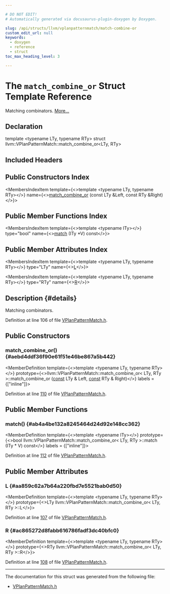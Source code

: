 ```yaml
---

# DO NOT EDIT!
# Automatically generated via docusaurus-plugin-doxygen by Doxygen.

slug: /api/structs/llvm/vplanpatternmatch/match-combine-or
custom_edit_url: null
keywords:
  - doxygen
  - reference
  - struct
toc_max_heading_level: 3

---
```





# The `match_combine_or` Struct Template Reference

<DoxygenPage pluginConfig={pluginConfig}>

Matching combinators. <a href="#details">More...</a>

## Declaration

<CodeBlock>template &lt;typename LTy, typename RTy&gt;
struct llvm::VPlanPatternMatch::match_combine_or&lt;LTy, RTy&gt;</CodeBlock>

## Included Headers

<IncludesList>
<IncludesListItem
  filePath="Transforms/Vectorize/VPlanPatternMatch.h"
  permalink="/docs/api/files/lib/lib/transforms/lib/transforms/vectorize/vplanpatternmatch-h"
  isLocal="true" />
</IncludesList>

## Public Constructors Index

<MembersIndex>

<MembersIndexItem
  template={<>template &lt;typename LTy, typename RTy&gt;</>}
  name={<><a href="#aebd4ddf36f90e61f51e46be867a5b442">match&#95;combine&#95;or</a> (const LTy &amp;Left, const RTy &amp;Right)</>}>
</MembersIndexItem>

</MembersIndex>

## Public Member Functions Index

<MembersIndex>

<MembersIndexItem
  template={<>template &lt;typename ITy&gt;</>}
  type="bool"
  name={<><a href="#ab4a4be132a8245464d24d92e148cc362">match</a> (ITy &#42;V) const</>}>
</MembersIndexItem>

</MembersIndex>

## Public Member Attributes Index

<MembersIndex>

<MembersIndexItem
  template={<>template &lt;typename LTy, typename RTy&gt;</>}
  type="LTy"
  name={<><a href="#aa859c62a7b64a220fbd7e5521bab0d50">L</a></>}>
</MembersIndexItem>

<MembersIndexItem
  template={<>template &lt;typename LTy, typename RTy&gt;</>}
  type="RTy"
  name={<><a href="#ac865272d8fabb616786fadf3dc40bfc0">R</a></>}>
</MembersIndexItem>

</MembersIndex>

## Description {#details}

Matching combinators.

Definition at line 106 of file <a href="/docs/api/files/lib/lib/transforms/lib/transforms/vectorize/vplanpatternmatch-h">VPlanPatternMatch.h</a>.

<SectionDefinition>

## Public Constructors

### match&#95;combine&#95;or() {#aebd4ddf36f90e61f51e46be867a5b442}

<MemberDefinition
  template={<>template &lt;typename LTy, typename RTy&gt;</>}
  prototype={<>llvm::VPlanPatternMatch::match&#95;combine&#95;or&lt; LTy, RTy &gt;::match&#95;combine&#95;or (<a href="/docs/api/files/lib/lib/target/lib/target/aarch64/aarch64promoteconstant-cpp/#a90f8350fecae261c25be85d38b451bff">const</a> LTy &amp; Left, <a href="/docs/api/files/lib/lib/target/lib/target/aarch64/aarch64promoteconstant-cpp/#a90f8350fecae261c25be85d38b451bff">const</a> RTy &amp; Right)</>}
  labels = {["inline"]}>

Definition at line <a href="/docs/api/files/lib/lib/transforms/lib/transforms/vectorize/vplanpatternmatch-h/#l00110">110</a> of file <a href="/docs/api/files/lib/lib/transforms/lib/transforms/vectorize/vplanpatternmatch-h">VPlanPatternMatch.h</a>.
</MemberDefinition>

</SectionDefinition>

<SectionDefinition>

## Public Member Functions

### match() {#ab4a4be132a8245464d24d92e148cc362}

<MemberDefinition
  template={<>template &lt;typename ITy&gt;</>}
  prototype={<>bool llvm::VPlanPatternMatch::match&#95;combine&#95;or&lt; LTy, RTy &gt;::match (ITy &#42; V) const</>}
  labels = {["inline"]}>

Definition at line <a href="/docs/api/files/lib/lib/transforms/lib/transforms/vectorize/vplanpatternmatch-h/#l00112">112</a> of file <a href="/docs/api/files/lib/lib/transforms/lib/transforms/vectorize/vplanpatternmatch-h">VPlanPatternMatch.h</a>.
</MemberDefinition>

</SectionDefinition>

<SectionDefinition>

## Public Member Attributes

### L {#aa859c62a7b64a220fbd7e5521bab0d50}

<MemberDefinition
  template={<>template &lt;typename LTy, typename RTy&gt;</>}
  prototype={<>LTy llvm::VPlanPatternMatch::match&#95;combine&#95;or&lt; LTy, RTy &gt;::L</>}>

Definition at line <a href="/docs/api/files/lib/lib/transforms/lib/transforms/vectorize/vplanpatternmatch-h/#l00107">107</a> of file <a href="/docs/api/files/lib/lib/transforms/lib/transforms/vectorize/vplanpatternmatch-h">VPlanPatternMatch.h</a>.
</MemberDefinition>

### R {#ac865272d8fabb616786fadf3dc40bfc0}

<MemberDefinition
  template={<>template &lt;typename LTy, typename RTy&gt;</>}
  prototype={<>RTy llvm::VPlanPatternMatch::match&#95;combine&#95;or&lt; LTy, RTy &gt;::R</>}>

Definition at line <a href="/docs/api/files/lib/lib/transforms/lib/transforms/vectorize/vplanpatternmatch-h/#l00108">108</a> of file <a href="/docs/api/files/lib/lib/transforms/lib/transforms/vectorize/vplanpatternmatch-h">VPlanPatternMatch.h</a>.
</MemberDefinition>

</SectionDefinition>

<hr/>

The documentation for this struct was generated from the following file:

<ul>
<li><a href="/docs/api/files/lib/lib/transforms/lib/transforms/vectorize/vplanpatternmatch-h">VPlanPatternMatch.h</a></li>
</ul>

</DoxygenPage>
